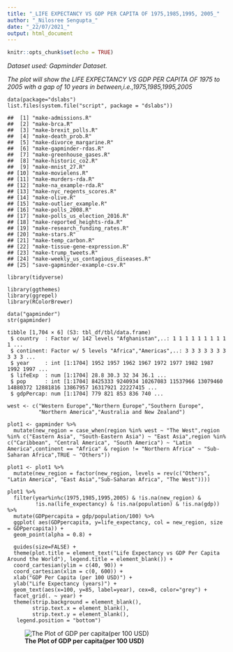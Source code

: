 ```yaml
---
title: "_LIFE EXPECTANCY VS GDP PER CAPITA OF 1975,1985,1995, 2005_"
author: "_Nilosree Sengupta_"
date: "_22/07/2021_"
output: html_document
---
```





```r
knitr::opts_chunk$set(echo = TRUE)
```



_Dataset used: Gapminder Dataset._ 


_The plot will show the LIFE EXPECTANCY VS GDP PER CAPITA OF 1975 to 2005 with a gap of 10 years in between,i.e.,1975,1985,1995,2005_



```library("dslabs")
data(package="dslabs")
list.files(system.file("script", package = "dslabs"))
```


```
##  [1] "make-admissions.R"                   
##  [2] "make-brca.R"                         
##  [3] "make-brexit_polls.R"                 
##  [4] "make-death_prob.R"                   
##  [5] "make-divorce_margarine.R"            
##  [6] "make-gapminder-rdas.R"               
##  [7] "make-greenhouse_gases.R"             
##  [8] "make-historic_co2.R"                 
##  [9] "make-mnist_27.R"                     
## [10] "make-movielens.R"                    
## [11] "make-murders-rda.R"                  
## [12] "make-na_example-rda.R"               
## [13] "make-nyc_regents_scores.R"           
## [14] "make-olive.R"                        
## [15] "make-outlier_example.R"              
## [16] "make-polls_2008.R"                   
## [17] "make-polls_us_election_2016.R"       
## [18] "make-reported_heights-rda.R"         
## [19] "make-research_funding_rates.R"       
## [20] "make-stars.R"                        
## [21] "make-temp_carbon.R"                  
## [22] "make-tissue-gene-expression.R"       
## [23] "make-trump_tweets.R"                 
## [24] "make-weekly_us_contagious_diseases.R"
## [25] "save-gapminder-example-csv.R"
```

```
library(tidyverse)
```
```
library(ggthemes)
library(ggrepel)
library(RColorBrewer)

```


```
data("gapminder")
str(gapminder)
```

```
tibble [1,704 × 6] (S3: tbl_df/tbl/data.frame)
 $ country  : Factor w/ 142 levels "Afghanistan",..: 1 1 1 1 1 1 1 1 1 1 ...
 $ continent: Factor w/ 5 levels "Africa","Americas",..: 3 3 3 3 3 3 3 3 3 3 ...
 $ year     : int [1:1704] 1952 1957 1962 1967 1972 1977 1982 1987 1992 1997 ...
 $ lifeExp  : num [1:1704] 28.8 30.3 32 34 36.1 ...
 $ pop      : int [1:1704] 8425333 9240934 10267083 11537966 13079460 14880372 12881816 13867957 16317921 22227415 ...
 $ gdpPercap: num [1:1704] 779 821 853 836 740 ...
 ```
 
 
 
``` 
west <- c("Western Europe","Northern Europe","Southern Europe",
          "Northern America","Australia and New Zealand")

plot1 <- gapminder %>%
  mutate(new_region = case_when(region %in% west ~ "The West",region %in% c("Eastern Asia", "South-Eastern Asia") ~ "East Asia",region %in% c("Caribbean", "Central America", "South America") ~ "Latin America",continent == "Africa" & region != "Northern Africa" ~ "Sub-Saharan Africa",TRUE ~ "Others"))
 
plot1 <- plot1 %>%
  mutate(new_region = factor(new_region, levels = rev(c("Others", "Latin America", "East Asia","Sub-Saharan Africa", "The West"))))
```

```
plot1 %>% 
  filter(year%in%c(1975,1985,1995,2005) & !is.na(new_region) &
         !is.na(life_expectancy) & !is.na(population) & !is.na(gdp)) %>%
  mutate(GDPpercapita = gdp/population/100) %>%
  ggplot( aes(GDPpercapita, y=life_expectancy, col = new_region, size = GDPpercapita)) +
  geom_point(alpha = 0.8) +
  
  guides(size=FALSE) +
  theme(plot.title = element_text("Life Expectancy vs GDP Per Capita Around the World"), legend.title = element_blank()) +
  coord_cartesian(ylim = c(40, 90)) +
  coord_cartesian(xlim = c(0, 600)) +
  xlab("GDP Per Capita (per 100 USD)") +
  ylab("Life Expectancy (years)") +
  geom_text(aes(x=100, y=85, label=year), cex=8, color="grey") +
  facet_grid(. ~ year) +
  theme(strip.background = element_blank(),
        strip.text.x = element_blank(),
        strip.text.y = element_blank(),
   legend.position = "bottom") 
   ```


![__The Plot of GDP per capita(per 100 USD)__](/Users/nilosreesengupta/Desktop/LIFE EXPECTANCY VS. GDP PER CAPITA/GDP_Rplot.png)